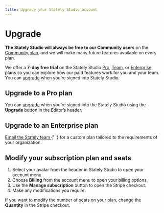 ```yaml
---
title: Upgrade your Stately Studio account
---
```


# Upgrade

**The Stately Studio will always be free to our Community users** on the [Community plan](/studio-community-plan.mdx), and we will make many future features available on every plan.

We offer a **7-day free trial** on the Stately Studio [Pro](/studio-pro-plan.mdx), [Team](/studio-team-plan.mdx), or [Enterprise](/studio-enterprise-plan.mdx) plans so you can explore how our paid features work for you and your team. You can [upgrade](/upgrade.mdx) when you’re signed into Stately Studio.

## Upgrade to a Pro plan

You can [upgrade](/upgrade.mdx) when you’re signed into the Stately Studio using the **Upgrade** button in the Editor’s header.

<p>
  <ThemedImage
    alt="Upgrade button in the header of the Stately Studio between the Save and share buttons."
    sources={{
      light: '/assets/upgrade/upgrade.png',
      dark: '/assets/upgrade/upgrade-dm.png',
    }}
  />
</p>

## Upgrade to an Enterprise plan

<p>
  <a href="mailto:sales@stately.com?subject=I'm interested in the Stately Studio Enterprise plan">
    Email the Stately team
  </a>{' '}
  for a custom plan tailored to the requirements of your organization.
</p>

## Modify your subscription plan and seats

1. Select your avatar from the header in Stately Studio to open your account menu.
2. Choose **Billing** from the account menu to open your billing options.
3. Use the **Manage subscription** button to open the Stripe checkout.
4. Make any modifications you require.

If you want to modify the number of seats on your plan, change the **Quantity** in the Stripe checkout.

<p>
  <ThemedImage
    alt="Billing option in the user account menu in the Stately Studio header."
    sources={{
      light: '/assets/upgrade/billing.png',
      dark: '/assets/upgrade/billing-dm.png',
    }}
  />
</p>
